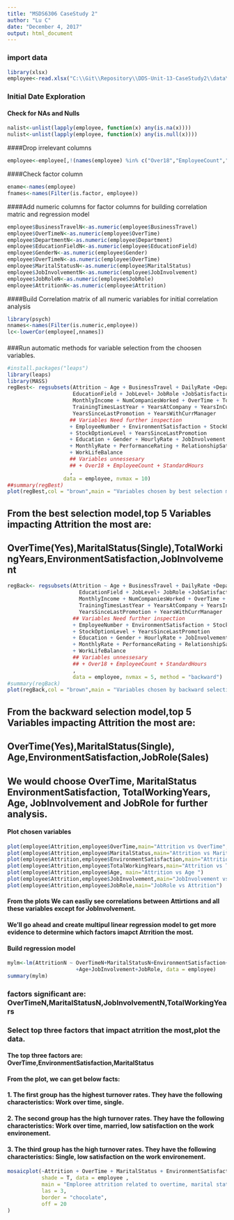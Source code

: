 ---
title: "MSDS6306 CaseStudy 2"
author: "Lu C"
date: "December 4, 2017"
output: html_document
---

### import data
```{r,echo=TRUE}
library(xlsx)
employee<-read.xlsx("C:\\Git\\Repository\\DDS-Unit-13-CaseStudy2\\data\\CaseStudy2-data.xlsx",sheetIndex = 1)
```

### Initial Date Exploration

#### Check for NAs and Nulls
```{r, echo=TRUE}
nalist<-unlist(lapply(employee, function(x) any(is.na(x))))
nulist<-unlist(lapply(employee, function(x) any(is.null(x))))
```

####Drop irrelevant columns
```{r,echo=TRUE}
employee<-employee[,!(names(employee) %in% c("Over18","EmployeeCount","StandardHours"))]
```

####Check factor column
```{r,echo=TRUE}
ename<-names(employee)
fnames<-names(Filter(is.factor, employee))
```

####Add numeric columns for factor columns for building correlation matric and regression model
```{r,echo=TRUE}
employee$BusinessTravelN<-as.numeric(employee$BusinessTravel)
employee$OverTimeN<-as.numeric(employee$OverTime)
employee$DepartmentN<-as.numeric(employee$Department)
employee$EducationFieldN<-as.numeric(employee$EducationField)
employee$GenderN<-as.numeric(employee$Gender)
employee$OverTimeN<-as.numeric(employee$OverTime)
employee$MaritalStatusN<-as.numeric(employee$MaritalStatus)
employee$JobInvolvementN<-as.numeric(employee$JobInvolvement)
employee$JobRoleN<-as.numeric(employee$JobRole)
employee$AttritionN<-as.numeric(employee$Attrition)
```
####Build Correlation matrix of all numeric variables for initial correlation analysis
```{r,eval=FALSE,echo=TRUE}
library(psych)
nnames<-names(Filter(is.numeric,employee))
lc<-lowerCor(employee[,nnames])
```
####

###Run automatic methods for variable selection from the choosen variables.
```{r,echo=TRUE}
#install.packages("leaps")
library(leaps)
library(MASS)
regBest<- regsubsets(Attrition ~ Age + BusinessTravel + DailyRate +Department  + DistanceFromHome + 
                     EducationField + JobLevel+ JobRole +JobSatisfaction +MaritalStatus +
                     MonthlyIncome + NumCompaniesWorked + OverTime + TotalWorkingYears + 
                     TrainingTimesLastYear + YearsAtCompany + YearsInCurrentRole +
                     YearsSinceLastPromotion + YearsWithCurrManager
                    ## Variables Need further inspection 
                    + EmployeeNumber + EnvironmentSatisfaction + StockOptionLevel
                    + StockOptionLevel + YearsSinceLastPromotion 
                    + Education + Gender + HourlyRate + JobInvolvement
                    + MonthlyRate + PerformanceRating + RelationshipSatisfaction
                    + WorkLifeBalance
                    ## Variables unnessesary
                    ## + Over18 + EmployeeCount + StandardHours
                    ,
                  data = employee, nvmax = 10) 
##summary(regBest)
plot(regBest,col = "brown",main = "Variables chosen by best selection model")
```
## From the best selection model,top 5 Variables impacting Attrition the most are: 
## OverTime(Yes),MaritalStatus(Single),TotalWorkingYears,EnvironmentSatisfaction,JobInvolvement
```{r,echo=TRUE}
regBack<- regsubsets(Attrition ~ Age + BusinessTravel + DailyRate +Department  + DistanceFromHome + 
                       EducationField + JobLevel+ JobRole +JobSatisfaction +MaritalStatus +
                       MonthlyIncome + NumCompaniesWorked + OverTime + TotalWorkingYears + 
                       TrainingTimesLastYear + YearsAtCompany + YearsInCurrentRole +
                       YearsSinceLastPromotion + YearsWithCurrManager
                     ## Variables Need further inspection 
                     + EmployeeNumber + EnvironmentSatisfaction + StockOptionLevel
                     + StockOptionLevel + YearsSinceLastPromotion
                     + Education + Gender + HourlyRate + JobInvolvement
                     + MonthlyRate + PerformanceRating + RelationshipSatisfaction
                     + WorkLifeBalance
                     ## Variables unnessesary
                     ## + Over18 + EmployeeCount + StandardHours 
                     ,
                     data = employee, nvmax = 5, method = "backward") 
#summary(regBack)
plot(regBack,col = "brown",main = "Variables chosen by backward selection model")
```
## From the backward selection model,top 5 Variables impacting Attrition the most are: 
## OverTime(Yes),MaritalStatus(Single), Age,EnvironmentSatisfaction,JobRole(Sales)

## We would choose OverTime, MaritalStatus EnvironmentSatisfaction, TotalWorkingYears, Age, JobInvolvement and JobRole for further analysis.

#### Plot chosen variables
```{r,echo=TRUE}
plot(employee$Attrition,employee$OverTime,main="Attrition vs OverTime",col=c("light blue","pink"))
plot(employee$Attrition,employee$MaritalStatus,main="Attrition vs MaritalStatus")
plot(employee$Attrition,employee$EnvironmentSatisfaction,main="Attrition vs EnvironmentSatisfaction")
plot(employee$Attrition,employee$TotalWorkingYears,main="Attrition vs TotalWorkingYears")
plot(employee$Attrition,employee$Age, main="Attrition vs Age ")
plot(employee$Attrition,employee$JobInvolvement,main="JobInvolvement vs Attrition")
plot(employee$Attrition,employee$JobRole,main="JobRole vs Attrition")
```

#### From the plots We can easliy see correlations between Attirtions and all these variables except for JobInvolvement.
#### We'll go ahead and create multipul linear regression model to get more evidence to determine which factors imapct Atrrition the most.
#### Build regression model

```{r,echo=TRUE}
mylm<-lm(AttritionN ~ OverTimeN+MaritalStatusN+EnvironmentSatisfaction+TotalWorkingYears
                      +Age+JobInvolvement+JobRole, data = employee)
summary(mylm)
```
### factors significant are: OverTimeN,MaritalStatusN,JobInvolvementN,TotalWorkingYears
### Select top three factors that impact atrrition the most,plot the data.
#### The top three factors are: OverTime,EnvironmentSatisfaction,MaritalStatus
#### From the plot, we can get below facts:
#### 1. The first group has the highest turnover rates. They have the following characteristics: Work over time, single.                                
#### 2. The second group has the high turnover rates. They have the following characteristics: Work over time, married, low satisfaction on the work environement.      
#### 3. The third group has the high turnover rates. They have the following characteristics: Single, low satisfaction on the work environement.


```{r,echo=TRUE}
mosaicplot(~Attrition + OverTime + MaritalStatus + EnvironmentSatisfaction, 
           shade = T, data = employee ,
           main = "Emploree attrition related to overtime, marital status and environment satisfaction",
           las = 3,
           border = "chocolate",
           off = 20
)
```